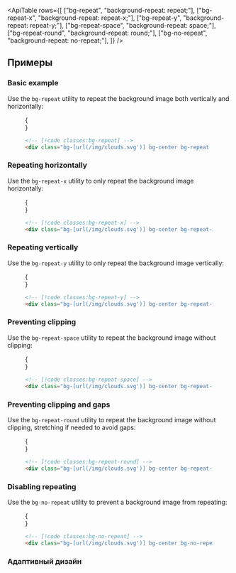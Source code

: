 

<ApiTable
  rows={[
    ["bg-repeat", "background-repeat: repeat;"],
    ["bg-repeat-x", "background-repeat: repeat-x;"],
    ["bg-repeat-y", "background-repeat: repeat-y;"],
    ["bg-repeat-space", "background-repeat: space;"],
    ["bg-repeat-round", "background-repeat: round;"],
    ["bg-no-repeat", "background-repeat: no-repeat;"],
  ]}
/>

## Примеры

### Basic example

Use the `bg-repeat` utility to repeat the background image both vertically and horizontally:

<Figure>

<Example padding={false}>
  {<div className="h-64 bg-[url('/background-pattern.svg')] bg-center bg-repeat"></div>}
</Example>

```html
<!-- [!code classes:bg-repeat] -->
<div class="bg-[url(/img/clouds.svg')] bg-center bg-repeat ..."></div>
```

</Figure>

### Repeating horizontally

Use the `bg-repeat-x` utility to only repeat the background image horizontally:

<Figure>

<Example padding={false}>
  {<div className="h-64 bg-[url('/background-pattern.svg')] bg-center bg-repeat-x"></div>}
</Example>

```html
<!-- [!code classes:bg-repeat-x] -->
<div class="bg-[url(/img/clouds.svg')] bg-center bg-repeat-x ..."></div>
```

</Figure>

### Repeating vertically

Use the `bg-repeat-y` utility to only repeat the background image vertically:

<Figure>

<Example padding={false}>
  {<div className="h-64 bg-[url('/background-pattern.svg')] bg-center bg-repeat-y"></div>}
</Example>

```html
<!-- [!code classes:bg-repeat-y] -->
<div class="bg-[url(/img/clouds.svg')] bg-center bg-repeat-y ..."></div>
```

</Figure>

### Preventing clipping

Use the `bg-repeat-space` utility to repeat the background image without clipping:

<Figure>

<Example padding={false} resizable>
  {<div className="h-64 bg-[url('/background-pattern.svg')] bg-center bg-repeat-space"></div>}
</Example>

```html
<!-- [!code classes:bg-repeat-space] -->
<div class="bg-[url(/img/clouds.svg')] bg-center bg-repeat-space ..."></div>
```

</Figure>

### Preventing clipping and gaps

Use the `bg-repeat-round` utility to repeat the background image without clipping, stretching if needed to avoid gaps:

<Figure>

<Example padding={false} resizable>
  {<div className="h-64 bg-[url('/background-pattern.svg')] bg-center bg-repeat-round"></div>}
</Example>

```html
<!-- [!code classes:bg-repeat-round] -->
<div class="bg-[url(/img/clouds.svg')] bg-center bg-repeat-round ..."></div>
```

</Figure>

### Disabling repeating

Use the `bg-no-repeat` utility to prevent a background image from repeating:

<Figure>

<Example padding={false}>
  {<div className="h-64 bg-[url('/background-pattern.svg')] bg-center bg-no-repeat"></div>}
</Example>

```html
<!-- [!code classes:bg-no-repeat] -->
<div class="bg-[url(/img/clouds.svg')] bg-center bg-no-repeat ..."></div>
```

</Figure>

### Адаптивный дизайн

<ResponsiveDesign property="background-repeat" defaultClass="bg-repeat" featuredClass="bg-repeat-x" />
